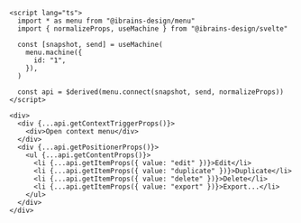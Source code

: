 ```svelte
<script lang="ts">
  import * as menu from "@ibrains-design/menu"
  import { normalizeProps, useMachine } from "@ibrains-design/svelte"

  const [snapshot, send] = useMachine(
    menu.machine({
      id: "1",
    }),
  )

  const api = $derived(menu.connect(snapshot, send, normalizeProps))
</script>

<div>
  <div {...api.getContextTriggerProps()}>
    <div>Open context menu</div>
  </div>
  <div {...api.getPositionerProps()}>
    <ul {...api.getContentProps()}>
      <li {...api.getItemProps({ value: "edit" })}>Edit</li>
      <li {...api.getItemProps({ value: "duplicate" })}>Duplicate</li>
      <li {...api.getItemProps({ value: "delete" })}>Delete</li>
      <li {...api.getItemProps({ value: "export" })}>Export...</li>
    </ul>
  </div>
</div>
```
